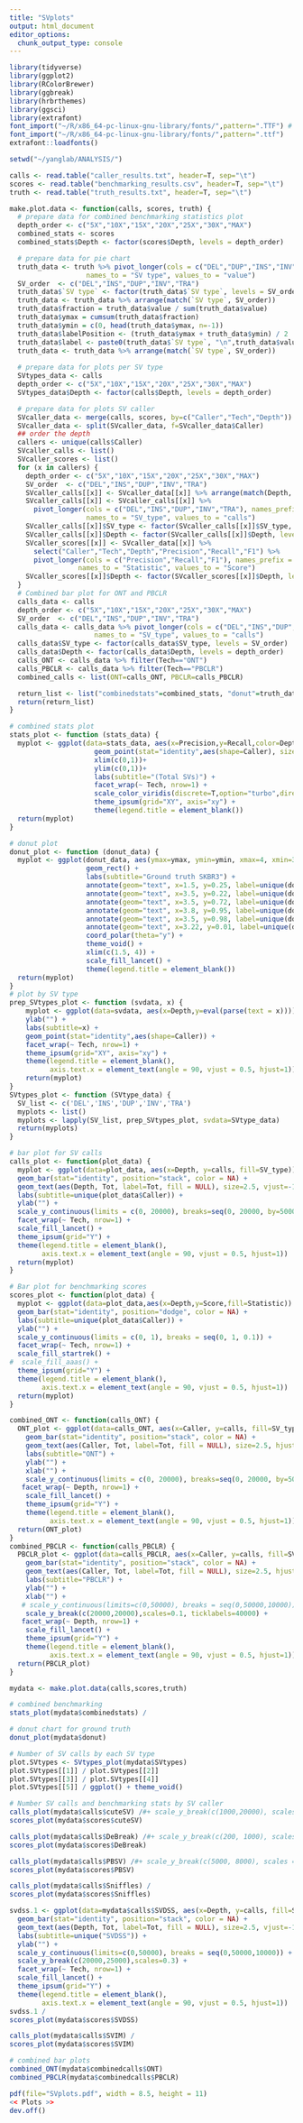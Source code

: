 ```yaml
---
title: "SVplots"
output: html_document
editor_options: 
  chunk_output_type: console
---
```


```r
library(tidyverse)
library(ggplot2)
library(RColorBrewer)
library(ggbreak)
library(hrbrthemes)
library(ggsci)
library(extrafont)
font_import("~/R/x86_64-pc-linux-gnu-library/fonts/",pattern=".TTF") # downloaded Arial for theme_ipsum
font_import("~/R/x86_64-pc-linux-gnu-library/fonts/",pattern=".ttf")
extrafont::loadfonts()

setwd("~/yanglab/ANALYSIS/")
```

```r
calls <- read.table("caller_results.txt", header=T, sep="\t")
scores <- read.table("benchmarking_results.csv", header=T, sep="\t")
truth <- read.table("truth_results.txt", header=T, sep="\t")
```

```r
make.plot.data <- function(calls, scores, truth) {
  # prepare data for combined benchmarking statistics plot 
  depth_order <- c("5X","10X","15X","20X","25X","30X","MAX")
  combined_stats <- scores
  combined_stats$Depth <- factor(scores$Depth, levels = depth_order)

  # prepare data for pie chart
  truth_data <- truth %>% pivot_longer(cols = c("DEL","DUP","INS","INV","TRA"), names_prefix = "var_", 
                   names_to = "SV type", values_to = "value")
  SV_order  <- c("DEL","INS","DUP","INV","TRA")
  truth_data$`SV type` <- factor(truth_data$`SV type`, levels = SV_order)
  truth_data <- truth_data %>% arrange(match(`SV type`, SV_order))
  truth_data$fraction = truth_data$value / sum(truth_data$value)
  truth_data$ymax = cumsum(truth_data$fraction)
  truth_data$ymin = c(0, head(truth_data$ymax, n=-1))
  truth_data$labelPosition <- (truth_data$ymax + truth_data$ymin) / 2
  truth_data$label <- paste0(truth_data$`SV type`, "\n",truth_data$value)
  truth_data <- truth_data %>% arrange(match(`SV type`, SV_order))
  
  # prepare data for plots per SV type
  SVtypes_data <- calls
  depth_order <- c("5X","10X","15X","20X","25X","30X","MAX")
  SVtypes_data$Depth <- factor(calls$Depth, levels = depth_order)

  # prepare data for plots SV caller
  SVcaller_data <- merge(calls, scores, by=c("Caller","Tech","Depth"))
  SVcaller_data <- split(SVcaller_data, f=SVcaller_data$Caller)
  ## order the depth
  callers <- unique(calls$Caller)
  SVcaller_calls <- list()
  SVcaller_scores <- list()
  for (x in callers) {
    depth_order <- c("5X","10X","15X","20X","25X","30X","MAX")
    SV_order  <- c("DEL","INS","DUP","INV","TRA")
    SVcaller_calls[[x]] <- SVcaller_data[[x]] %>% arrange(match(Depth, depth_order))
    SVcaller_calls[[x]] <- SVcaller_calls[[x]] %>%
      pivot_longer(cols = c("DEL","INS","DUP","INV","TRA"), names_prefix = "var_", 
                   names_to = "SV_type", values_to = "calls")
    SVcaller_calls[[x]]$SV_type <- factor(SVcaller_calls[[x]]$SV_type, levels = SV_order)
    SVcaller_calls[[x]]$Depth <- factor(SVcaller_calls[[x]]$Depth, levels = depth_order)
    SVcaller_scores[[x]] <- SVcaller_data[[x]] %>%
      select("Caller","Tech","Depth","Precision","Recall","F1") %>% 
      pivot_longer(cols = c("Precision","Recall","F1"), names_prefix = "var_", 
                 names_to = "Statistic", values_to = "Score")
    SVcaller_scores[[x]]$Depth <- factor(SVcaller_scores[[x]]$Depth, levels = depth_order)
  }
  # Combined bar plot for ONT and PBCLR
  calls_data <- calls
  depth_order <- c("5X","10X","15X","20X","25X","30X","MAX")
  SV_order  <- c("DEL","INS","DUP","INV","TRA")
  calls_data <- calls_data %>% pivot_longer(cols = c("DEL","INS","DUP","INV","TRA"), names_prefix = "var_", 
                     names_to = "SV_type", values_to = "calls")
  calls_data$SV_type <- factor(calls_data$SV_type, levels = SV_order)
  calls_data$Depth <- factor(calls_data$Depth, levels = depth_order)
  calls_ONT <- calls_data %>% filter(Tech=="ONT")
  calls_PBCLR <- calls_data %>% filter(Tech=="PBCLR")
  combined_calls <- list(ONT=calls_ONT, PBCLR=calls_PBCLR)

  return_list <- list("combinedstats"=combined_stats, "donut"=truth_data, "SVtypes"=SVtypes_data, "calls"=SVcaller_calls, "scores"=SVcaller_scores, "combinedcalls"=combined_calls)
  return(return_list)
}

```

```r
# combined stats plot
stats_plot <- function (stats_data) {
  myplot <- ggplot(data=stats_data, aes(x=Precision,y=Recall,color=Depth,group=Tech)) +
                     geom_point(stat="identity",aes(shape=Caller), size = 3) +
                     xlim(c(0,1))+
                     ylim(c(0,1))+
                     labs(subtitle="(Total SVs)") +
                     facet_wrap(~ Tech, nrow=1) +
                     scale_color_viridis(discrete=T,option="turbo",direction=1,begin=0.1,end=0.8) +
                     theme_ipsum(grid="XY", axis="xy") +
                     theme(legend.title = element_blank()) 
  return(myplot)
}

# donut plot
donut_plot <- function (donut_data) {
  myplot <- ggplot(donut_data, aes(ymax=ymax, ymin=ymin, xmax=4, xmin=3, fill=`SV type`)) +
                   geom_rect() +
                   labs(subtitle="Ground truth SKBR3") +
                   annotate(geom="text", x=1.5, y=0.25, label=unique(donut_data$Tot), color="black", size=7) +
                   annotate(geom="text", x=3.5, y=0.22, label=unique(donut_data$value[1]), color="white", size=5) +
                   annotate(geom="text", x=3.5, y=0.72, label=unique(donut_data$value[2]), color="white", size=5) +
                   annotate(geom="text", x=3.8, y=0.95, label=unique(donut_data$value[3]), color="white", size=5) +
                   annotate(geom="text", x=3.5, y=0.98, label=unique(donut_data$value[4]), color="white", size=5) +
                   annotate(geom="text", x=3.22, y=0.01, label=unique(donut_data$value[5]), color="white", size=5) +
                   coord_polar(theta="y") +
                   theme_void() +
                   xlim(c(1.5, 4)) +
                   scale_fill_lancet() +
                   theme(legend.title = element_blank())
  return(myplot)
}
# plot by SV type
prep_SVtypes_plot <- function (svdata, x) {
    myplot <- ggplot(data=svdata, aes(x=Depth,y=eval(parse(text = x)))) +
    ylab("") +
    labs(subtitle=x) +
    geom_point(stat="identity",aes(shape=Caller)) +
    facet_wrap(~ Tech, nrow=1) +
    theme_ipsum(grid="XY", axis="xy") +
    theme(legend.title = element_blank(),
          axis.text.x = element_text(angle = 90, vjust = 0.5, hjust=1))
    return(myplot)
}
SVtypes_plot <- function (SVtype_data) {
  SV_list <- c('DEL','INS','DUP','INV','TRA')
  myplots <- list()
  myplots <- lapply(SV_list, prep_SVtypes_plot, svdata=SVtype_data)
  return(myplots)
}

# bar plot for SV calls 
calls_plot <- function(plot_data) {
  myplot <- ggplot(data=plot_data, aes(x=Depth, y=calls, fill=SV_type)) +
  geom_bar(stat="identity", position="stack", color = NA) +
  geom_text(aes(Depth, Tot, label=Tot, fill = NULL), size=2.5, vjust=-1, col="black") + # total values
  labs(subtitle=unique(plot_data$Caller)) +
  ylab("") +
  scale_y_continuous(limits = c(0, 20000), breaks=seq(0, 20000, by=5000)) +
  facet_wrap(~ Tech, nrow=1) +
  scale_fill_lancet() +
  theme_ipsum(grid="Y") +
  theme(legend.title = element_blank(),
        axis.text.x = element_text(angle = 90, vjust = 0.5, hjust=1))
  return(myplot)
}

# Bar plot for benchmarking scores
scores_plot <- function(plot_data) {
  myplot <- ggplot(data=plot_data,aes(x=Depth,y=Score,fill=Statistic)) + 
  geom_bar(stat="identity", position="dodge", color = NA) +
  labs(subtitle=unique(plot_data$Caller)) +
  ylab("") +
  scale_y_continuous(limits = c(0, 1), breaks = seq(0, 1, 0.1)) +
  facet_wrap(~ Tech, nrow=1) +
  scale_fill_startrek() +
#  scale_fill_aaas() +
  theme_ipsum(grid="Y") +
  theme(legend.title = element_blank(),
        axis.text.x = element_text(angle = 90, vjust = 0.5, hjust=1))
  return(myplot)
}

combined_ONT <- function(calls_ONT) {
  ONT_plot <- ggplot(data=calls_ONT, aes(x=Caller, y=calls, fill=SV_type, split=Depth)) +
    geom_bar(stat="identity", position="stack", color = NA) +
    geom_text(aes(Caller, Tot, label=Tot, fill = NULL), size=2.5, hjust=1.1,col="yellow", angle = 90) + # total values
    labs(subtitle="ONT") +
    ylab("") +
    xlab("") +
    scale_y_continuous(limits = c(0, 20000), breaks=seq(0, 20000, by=5000)) +
   facet_wrap(~ Depth, nrow=1) +
    scale_fill_lancet() +
    theme_ipsum(grid="Y") +
    theme(legend.title = element_blank(),
          axis.text.x = element_text(angle = 90, vjust = 0.5, hjust=1))
  return(ONT_plot)
}
combined_PBCLR <- function(calls_PBCLR) {
  PBCLR_plot <- ggplot(data=calls_PBCLR, aes(x=Caller, y=calls, fill=SV_type, split=Depth)) +
    geom_bar(stat="identity", position="stack", color = NA) +
    geom_text(aes(Caller, Tot, label=Tot, fill = NULL), size=2.5, hjust=1.1,col="yellow", angle = 90) + # total values
    labs(subtitle="PBCLR") +
    ylab("") +
    xlab("") +
   # scale_y_continuous(limits=c(0,50000), breaks = seq(0,50000,10000)) +
    scale_y_break(c(20000,20000),scales=0.1, ticklabels=40000) +
   facet_wrap(~ Depth, nrow=1) +
    scale_fill_lancet() +
    theme_ipsum(grid="Y") +
    theme(legend.title = element_blank(),
          axis.text.x = element_text(angle = 90, vjust = 0.5, hjust=1))
  return(PBCLR_plot)
}
```

```r
mydata <- make.plot.data(calls,scores,truth)
```


```r
# combined benchmarking
stats_plot(mydata$combinedstats) /

# donut chart for ground truth
donut_plot(mydata$donut)

# Number of SV calls by each SV type
plot.SVtypes <- SVtypes_plot(mydata$SVtypes)
plot.SVtypes[[1]] / plot.SVtypes[[2]]
plot.SVtypes[[3]] / plot.SVtypes[[4]]
plot.SVtypes[[5]] / ggplot() + theme_void()

# Number SV calls and benchmarking stats by SV caller
calls_plot(mydata$calls$cuteSV) /#+ scale_y_break(c(1000,20000), scales = 1.5)
scores_plot(mydata$scores$cuteSV)

calls_plot(mydata$calls$DeBreak) /#+ scale_y_break(c(200, 1000), scales = 1.5)
scores_plot(mydata$scores$DeBreak)

calls_plot(mydata$calls$PBSV) /#+ scale_y_break(c(5000, 8000), scales = 1.5)
scores_plot(mydata$scores$PBSV)

calls_plot(mydata$calls$Sniffles) /
scores_plot(mydata$scores$Sniffles)

svdss.1 <- ggplot(data=mydata$calls$SVDSS, aes(x=Depth, y=calls, fill=SV_type)) +
  geom_bar(stat="identity", position="stack", color = NA) +
  geom_text(aes(Depth, Tot, label=Tot, fill = NULL), size=2.5, vjust=-1, col="black") + # total values
  labs(subtitle=unique("SVDSS")) +
  ylab("") +
  scale_y_continuous(limits=c(0,50000), breaks = seq(0,50000,10000)) +
  scale_y_break(c(20000,25000),scales=0.3) +
  facet_wrap(~ Tech, nrow=1) +
  scale_fill_lancet() +
  theme_ipsum(grid="Y") +
  theme(legend.title = element_blank(),
        axis.text.x = element_text(angle = 90, vjust = 0.5, hjust=1))
svdss.1 /
scores_plot(mydata$scores$SVDSS) 

calls_plot(mydata$calls$SVIM) /
scores_plot(mydata$scores$SVIM)

# combined bar plots 
combined_ONT(mydata$combinedcalls$ONT)
combined_PBCLR(mydata$combinedcalls$PBCLR)

```


```r
pdf(file="SVplots.pdf", width = 8.5, height = 11)
<< Plots >>
dev.off()
```

